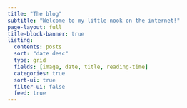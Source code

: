 ```yaml
---
title: "The blog"
subtitle: "Welcome to my little nook on the internet!"
page-layout: full
title-block-banner: true
listing:
  contents: posts
  sort: "date desc"
  type: grid
  fields: [image, date, title, reading-time]
  categories: true
  sort-ui: true
  filter-ui: false
  feed: true
---
```

